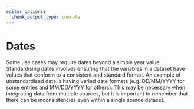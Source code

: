 ```yaml
---
editor_options: 
  chunk_output_type: console
---
```


# Dates

Some use cases may require dates beyond a simple year value. Standardising dates
involves ensuring that the variables in a dataset have values that conform to a
consistent and standard format.  An example of unstandardised data is having
varied date formats (e.g. DD/MM/YYYY for some entries and MM/DD/YYYY for
others). This may be necessary when integrating data from multiple sources, but
it is important to remember that there can be inconsistencies even within a
single source dataset.